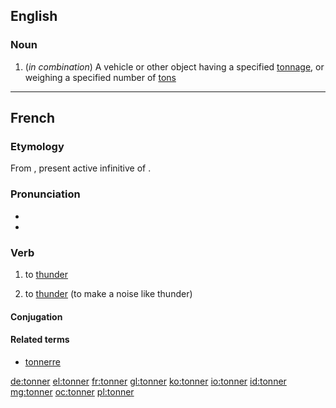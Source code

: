 ==English==

===Noun===
{{en-noun}}

# (''in combination'') A vehicle or other object having a specified [[tonnage]], or weighing a specified number of [[ton]]s

----
==French==

===Etymology===
From {{etyl|la|fr}} {{term|tonare|tonāre|lang=la}}, present active infinitive of {{term|tono|tonō|lang=la}}.

===Pronunciation===
* {{IPA|/tɔ.ne/|lang=fr}}
* {{audio|Fr-tonner.ogg|tonner}}

===Verb===
{{fr-verb|type=impersonal}}

# {{context|meteorology|impersonal|lang=fr}} to [[thunder]]
# to [[thunder]] (to make a noise like thunder)

====Conjugation====
{{fr-conj-er|tonn|avoir}}

====Related terms====
* [[tonnerre]]

[[de:tonner]]
[[el:tonner]]
[[fr:tonner]]
[[gl:tonner]]
[[ko:tonner]]
[[io:tonner]]
[[id:tonner]]
[[mg:tonner]]
[[oc:tonner]]
[[pl:tonner]]